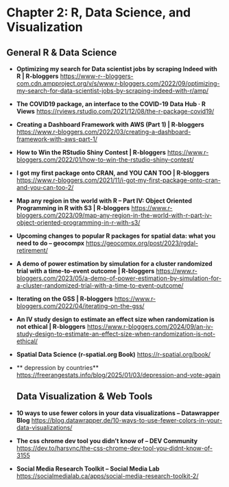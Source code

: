 # Chapter 2: R, Data Science, and Visualization

## General R & Data Science

- **Optimizing my search for Data scientist jobs by scraping Indeed with R | R-bloggers**
  <https://www-r--bloggers-com.cdn.ampproject.org/v/s/www.r-bloggers.com/2022/09/optimizing-my-search-for-data-scientist-jobs-by-scraping-indeed-with-r/amp/>

- **The COVID19 package, an interface to the COVID-19 Data Hub · R Views**
  <https://rviews.rstudio.com/2021/12/08/the-r-package-covid19/>

- **Creating a Dashboard Framework with AWS (Part 1) | R-bloggers**
  <https://www.r-bloggers.com/2022/03/creating-a-dashboard-framework-with-aws-part-1/>

- **How to Win the RStudio Shiny Contest | R-bloggers**
  <https://www.r-bloggers.com/2022/01/how-to-win-the-rstudio-shiny-contest/>

- **I got my first package onto CRAN, and YOU CAN TOO | R-bloggers**
  <https://www.r-bloggers.com/2021/11/i-got-my-first-package-onto-cran-and-you-can-too-2/>

- **Map any region in the world with R – Part IV: Object Oriented Programming in R with S3 | R-bloggers**
  <https://www.r-bloggers.com/2023/09/map-any-region-in-the-world-with-r-part-iv-object-oriented-programming-in-r-with-s3/>

- **Upcoming changes to popular R packages for spatial data: what you need to do – geocompx**
  <https://geocompx.org/post/2023/rgdal-retirement/>

- **A demo of power estimation by simulation for a cluster randomized trial with a time-to-event outcome | R-bloggers**
  <https://www.r-bloggers.com/2023/05/a-demo-of-power-estimation-by-simulation-for-a-cluster-randomized-trial-with-a-time-to-event-outcome/>

- **Iterating on the GSS | R-bloggers**
  <https://www.r-bloggers.com/2022/04/iterating-on-the-gss/>

- **An IV study design to estimate an effect size when randomization is not ethical | R-bloggers**
  <https://www.r-bloggers.com/2024/09/an-iv-study-design-to-estimate-an-effect-size-when-randomization-is-not-ethical/>

- **Spatial Data Science (r-spatial.org Book)**
  <https://r-spatial.org/book/>

- ** depression by countries**
<https://freerangestats.info/blog/2025/01/03/depression-and-vote-again>

  ## Data Visualization & Web Tools

- **10 ways to use fewer colors in your data visualizations – Datawrapper Blog**
  <https://blog.datawrapper.de/10-ways-to-use-fewer-colors-in-your-data-visualizations/>

- **The css chrome dev tool you didn't know of – DEV Community**
  <https://dev.to/harsvnc/the-css-chrome-dev-tool-you-didnt-know-of-3155>

- **Social Media Research Toolkit – Social Media Lab**
  <https://socialmedialab.ca/apps/social-media-research-toolkit-2/>
